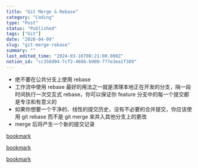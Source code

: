 ```yaml
---
title: "Git Merge & Rebase"
category: "Coding"
type: "Post"
status: "Published"
tags: ["Git"]
date: "2020-04-09"
slug: "git-merge-rebase"
summary: ""
last_edited_time: "2024-03-16T08:21:00.000Z"
notion_id: "cc358d04-7cf2-4686-b900-777e3ea1f309"
---
```


- 绝不要在公共分支上使用 rebase
- 工作流中使用 rebase 最好的用法之一就是清理本地正在开发的分支，隔一段时间执行一次交互式 rebase，你可以保证你 feature 分支中的每一个提交都是专注和有意义的
- 如果你想要一个干净的、线性的提交历史，没有不必要的合并提交，你应该使用 git rebase 而不是 git merge 来并入其他分支上的更改
- merge 后将产生一个新的提交记录

[bookmark](https://juejin.im/post/5af26c4d5188256728605809)


[bookmark](https://github.com/geeeeeeeeek/git-recipes/wiki/5.1-%E4%BB%A3%E7%A0%81%E5%90%88%E5%B9%B6%EF%BC%9AMerge%E3%80%81Rebase-%E7%9A%84%E9%80%89%E6%8B%A9)


[bookmark](https://www.zhihu.com/question/36509119)


